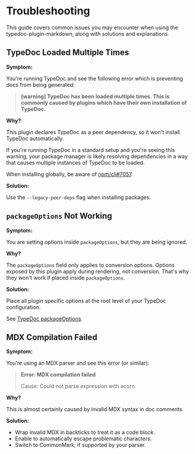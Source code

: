 # Troubleshooting

This guide covers common issues you may encounter when using the typedoc-plugin-markdown, along with solutions and explanations.

## TypeDoc Loaded Multiple Times

**Symptom:**

You're running TypeDoc and see the following error which is preventing docs from being generated:

> **[warning] TypeDoc has been loaded multiple times. This is commonly caused by plugins which have their own installation of TypeDoc.**

**Why?**:

This plugin declares TypeDoc as a peer dependency, so it won't install TypeDoc automatically.

If you're running TypeDoc in a standard setup and you're seeing this warning, your package manager is likely resolving dependencies in a way that causes multiple instances of TypeDoc to be loaded.

When installing globally, be aware of [npm/cli#7057](https://github.com/npm/cli/issues/7057).

**Solution:**

Use the `--legacy-peer-deps` flag when installing packages.

## `packageOptions` Not Working

**Symptom:**

You are setting options inside `packageOptions`, but they are being ignored.

**Why?**

The `packageOptions` field only applies to conversion options. Options exposed by this plugin apply during rendering, not conversion. That's why they won't work if placed inside `packageOptions`.

**Solution:**

Place all plugin specific options at the root level of your TypeDoc configuration.

See [TypeDoc packageOptions](https://typedoc.org/documents/Options.Package_Options.html).

## MDX Compilation Failed

**Symptom:**

You're using an MDX parser and see this error (or similar):

> **Error: MDX compilation failed**
>
> Cause: Could not parse expression with acorn

**Why?**

This is almost certainly caused by invalid MDX syntax in doc comments.

**Solution:**

- Wrap invalid MDX in backticks to treat it as a code block.
- Enable <OptionLink type="utility" name="sanitizeComments" /> to automatically escape problematic characters.
- Switch to CommonMark, if supported by your parser.
